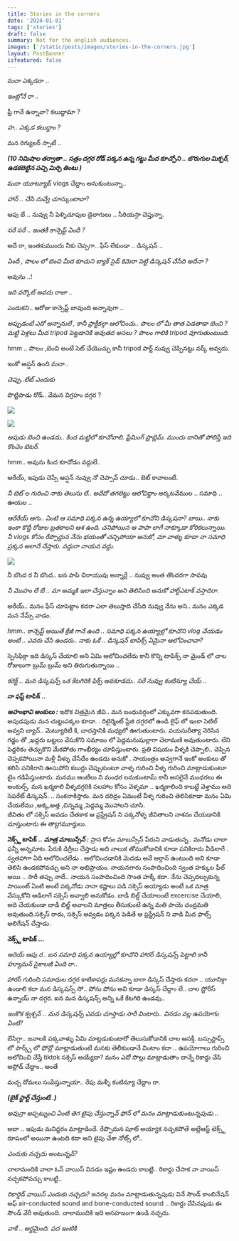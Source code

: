 ```yaml
---
title: Stories in the corners
date: '2024-01-01'
tags: ['stories']
draft: false
summary: Not for the english audiences.
images: ['/static/posts/images/stories-in-the-corners.jpg']
layout: PostBanner
isfeatured: false
---
```


మచా ఎక్కడరా .. 

*ఇంట్లోనే రా ..*

ఫ్రీ గానే ఉన్నావా? కలుద్దామా ?

*హ..  ఎక్కడ కలుద్దాం ?*

మన రెగ్యులర్ స్పాటే .. 

***(10 నిమిషాల తర్వాతా .. సత్రం దగ్గర రోడ్ పక్కన ఉన్న గట్టు మీద కూచ్చోని .. బొరుగుల మిక్చర్, ఉడకబెట్టిన పచ్చి మిర్చి తింటు )***

మచా యూట్యూబ్ vlogs చేద్దాం అనుకుంటున్నా.. 

*హాన్ .. చేసి నువ్వే చూస్కుంటావా?*

ఆపు బే  .. నువ్వు నీ పెళ్ళిచూపుల డైలాగులు  .. సీరియస్గా  చెప్తున్నా. 

*సరే సరే .. ఇంతకీ కాన్సెప్ట్ ఏందీ ?*

అదే రా, ఇంతకుముందు నీకు చెప్పగా.. ఫేస్ లేకుండా .. డిస్కషన్ .. 

*ఏందీ , పొలం లో బెంచి మీద కూచుని బ్యాక్ సైడ్ కెమెరా పెట్టి డిస్కషన్ చేసేది అదేనా ?*

అవును ..!

*ఇది వర్కౌట్ అవదు రాజా  ..* 

ఎందుకని.. ఆరోజు కాన్సెప్ట్ బావుంది అన్నావుగా  ..

*అప్పుడంటే ఎదో అన్నానులే , కానీ ప్రాక్టీకల్గా ఆలోచించు..  పొలం లో మీ తాత  పెడతాడా బెంచి ?  మట్టి పెళ్లలు మీద tripod  పెట్టడానికి అవుతద అసలు  ? 
పొలం గాలికి tripod వూగుతుంటుంది.* 

hmm .. పొలం ,బెంచి అంటే సెట్ చేయొచ్చు కానీ  tripod పార్ట్ నువ్వు చెప్పినట్టు వర్క్ అవ్వదు. 

ఇంకో ఆప్షన్ ఉంది మచా.. 

*చెప్పు..లేట్ ఎందుకు* 

పొట్టిపాడు రోడ్.. వేమన విగ్రహం దగ్గర ?

![](/static/posts/images/vemana1.jpeg)

![](/static/posts/images/vemana2.jpeg)

*అపుడు బెంచి ఉండదు.. కింద మట్టిలో కూచోవాలి.  ఫ్రేమింగ్ ప్రాబ్లెమ్.  ముందు దానితో  పోలిస్తే ఇది కొంచెం బెటర్.* 

hmm.. అవును కింద కూచోడం వద్దులే..

అరేయ్, ఇపుడు చెప్పే ఆప్షన్ నువ్వు నో చెప్పావ్ చూడు.. బెట్ కావాలంటే. 

*నీ బెట్ ల గురించి నాకు తెలుసు లే..  అదేదో తగలెట్టు ఆలోచిద్దాం* 
అర్కటవేముల .. సమాధి .. ఊయల .. 

*ఆరేరేయ్ ఆగు.. ఏంటి ఆ సమాధి పక్కన ఉన్న ఉయ్యాలో కూచోని డిస్కషనా? బాబు.. నాకు  ఇంకా కొద్దీ రోజుల బ్రతకాలని ఆశ ఉంది.  చనిపోయిన ఆ  పాపా లాగే  నాక్కూడా కోరికలున్నాయి.  నీ vlogs కోసం రేప్పొద్దున నేను భయంతో చచ్చిపోయా అనుకో,  మా వాళ్ళు కూడా  నా సమాధి ప్రక్కన అలానే చేస్తారు. వద్దురా నాయన వద్దు.* 

![](/static/posts/images/tomb-with-swing.jpg)

నీ బొంద ర నీ బొంద.. ఐన పాపి చిరాయువు అన్నార్లే .. నువ్వు అంత  తొందరగా సావవు 

*నీ మొహం లే బే .. మా అమ్మకి ఇలా చేస్తున్నాం అని తెలిసింది అనుకో హార్ట్ఎటాక్ వస్తాదిరా.* 

అరేయ్.. మనం ఫేస్ చూపెట్టాం కదరా ఎలా తెలుస్తాది చేసేది నువ్వు నేను అని..  మనం ఎక్కడ మన నేమ్స్ వాడం. 

*hmm.. కాన్సెప్ట్ అయితే క్రేజీ గానే ఉంది ..  సమాధి పక్కన ఉయ్యాల్లో కూచొని vlog  చేయడం అంటే .. ఎవరు చేసి ఉండరు.. 
నాకు ఓకే .. 
డిస్కషన్ టాపిక్స్ ఏమైనా ఆలోచించావా?*


స్పెసిఫిక్గా ఇది డిస్కస్ చేయాలి అని ఏమి ఆలోచించలేదు కానీ కొన్ని టాపిక్స్ నా మైండ్ లో చాల రోజులుగా బ్రుమ్ బ్రుమ్ అని తిరుగుతున్నాయి .. 

*కరెక్ట్ ..  మన డిస్కషన్స్ ఒక కేటగిరికి ఫిక్స్ అవకూడదు..  సరే నువ్వు కంటిన్యూ చేయ్ ..* 

**నా ఫస్ట్ టాపిక్ ..**

***అహంభావి అంకులు :*** ఇదొక చిత్రమైన జీవి.. మన బంధువర్గంలో ఎక్కువగా కనపడుతుంది. అపుడపుడు మన చుట్టుపక్కల కూడా. .  రిటైర్మెంట్ స్టేజి దగ్గరలో ఉండి లైఫ్ లో ఇంకా సెటిల్ అవ్వని బ్యాచ్.. మెట్యూరిటీ కి, చాదస్తానికి మధ్యలో ఊగుతుంటారు. వయసురీత్యా నెరిసిన గడ్డం తో ,ఖద్దరు బట్టలు వేసుకొని సమాజం లో పెద్దమనుషుల్లాగా చెలామణి అవుతుంటారు. లేని పెద్దరికం తెచ్చుకొని మేకపోతు గాంభీర్యం చూపిస్తుంటారు. ప్రతి విషయం వీళ్ళకి చెప్పాలి.. చెప్పిన చెప్పకపోయినా మళ్లీ వీళ్ళు చేసేదేం ఉండదు అనుకో . సాయంత్రం అవ్వగానే  ఇంకో అంకులు తో కలిసి పనికిరాని ఊసుపోని కబుర్లు చెప్పుకుంటూ వాళ్ళ గురించి వీళ్ళ గురించి మాట్లాడుకుంటూ టైం గడిపేస్తుంటారు.  మనము ఆంటీలు ని మంధర లనుకుంటామ్ కానీ అసలైనే మంధరలు  ఈ అంకుల్స్. మన ఖర్మకాలి వీళ్ళదగ్గరికి సలహాల కోసం వెళ్ళమా .. ఖర్మకాలింది కాబట్టే వెళ్తాము అది సెపరేట్ డిస్కషన్. .. సంకనాకిస్తారు.  మన దరిద్రం ఏమంటే వీళ్ళ గురించి తెలిసికూడా మనం ఏమి చేయలేము ,అక్క,అత్త ,చిన్నమ్మ ,పెద్దమ్మ మొహాలని చూసి.  
జీవితం లో సక్సెస్ అవడం చేతకాక ఆ ఫ్రస్ట్రేషన్ ని పక్కనోళ్ళ జీవితాలని నాశనం చేయడానికి చూస్తుంటారు ఈ త్యాగమూర్తులు.  

**నెక్స్ట్ టాపిక్ ..** 
***మాత్ర మాబుస్సేన్ :*** ప్రాస కోసం మాబుస్సేన్ పేరుని వాడుతున్న.. మనోడు చాలా ఫన్నీ అన్నమాట. పేరుకి డిగ్రీలు చేస్తాడు  అది  నాలుక తోముకోడానికి కూడా పనికిరాదు  వీడిలాగే . స్వతహాగా ఏది ఆలోచించలేడు . ఆలోచించడానికి మెదడు అనే ఆర్గాన్ ఉంటుంది అని కూడా  తెలిసి ఉండకపోవచ్చు అని నా అభిప్రాయం.  నాయనగారు సంపాదించింది స్వంత హక్కుల ఫీల్ అయి .. సారీ తప్పు నాదే.. నాయన సంపాదించింది సొంత హక్కే కదా.  నేను చెప్పదల్చుకున్న పాయింట్ ఏంటి అంటే పక్కనోడు నానా కష్టాలు పడి సక్సెస్ అయ్యాడు అంటే ఒక మాత్ర వేస్కుకోని ఆడిలాగే  సక్సెస్ అవ్వాలి అనుకోడం. బాడీ బిల్డ్ చేయాలంటే excercise చేయాలి, అది చేయకుండా బాడీ బిల్డ్ అవాలని మాత్రలు  తీసుకుంటే ఉన్న మతి పాయె చంద్రమతి అవుతుంది.సక్సెస్ రాదు, సక్సెస్ అవ్వడం పక్కన పెడితే ఆ ఫ్రస్ట్రేషన్ ని వాడి మీద ఫాల్స్  అలిగేషన్ చేస్తాడు. 

**నెక్స్ట్ టాపిక్ ...** 

*అరెయ్ ఆపు ర.. ఐన సమాధి పక్కన ఉయ్యాల్లో కూచొని హారర్ డిస్కషన్స్ పెట్టాలి కానీ హ్యూమన్ సైకాలజీ ఏంది  రా..* 

హారర్ గురించి సమాధుల దగ్గర కాటికాపర్లు మనకన్నా బాగా డిస్కస్ చేస్తారు కదరా .. యూనిక్గా ఉండాలి కదా మన డిస్కషన్స్ సో.. పోను పోను అవి కూడా డిస్కస్ చేద్దాం లే.. చాల స్టోరీస్ ఉన్నాయ్ నా  దగ్గర. ఐన మన డిస్కషన్స్ అన్ని ఒకే కేటగిరి ఉండవు.. 

*ఇంకొక క్వశ్చన్ .. మన డిస్కషన్స్ ఎవడు చూస్తాడు సారీ వింటారు.. వినడం వల్ల ఉపయోగం ఏంటి?*

బేసిగ్గా.. జనాలకి పక్కవాళ్ళు ఏమి మాట్లడుకుంటారో తెలుసుకోడానికి చాల ఆసక్తీ. బస్సుస్టాప్స్ లో పార్క్స్ లో ఫోన్లో మాట్లాడుతుంటే మనకు తెలీకుండానే వింటాం కదా .. ఉపయోగాలు గురించి అలోచించి చేస్తే tiktok సక్సెస్ అయ్యేదా? మనం ఎదో సొల్లు మాట్లాడుతాం దాన్నే రికార్డు చేసి అప్లోడ్ చేద్దాం.. అంతే 

మచ్చ దోమలు సంపేస్తున్నాయా.. రేపు మళ్ళీ కంటిన్యూ చేద్దాం రా. 

***(బైక్ స్టార్ట్ చేస్తుంటే..)***

*అవున్రా అప్పట్నుంచి ఏంటి తెగ టైపు చేస్తున్నావ్ ఫోన్ లో మనం మాట్లాడుకుంటున్నపుడు ..* 

అదా .. ఇపుడు మనిద్దరం మాట్లాడిందే. రేప్పొదున షూట్ అయ్యాక నచ్చకపోతే అట్లేఆస్ట్ టెక్స్ట్ రూపంలో అయినా ఉంటది కదా అని టైపు చేశా నోట్స్ లో.. 

*ఎందుకు నచ్చదు అంటున్నవ్?*

చాలామందికి వాలా ఓన్ వాయిస్ వినడం ఇష్టం ఉండదు కాబట్టి.. రికార్డు చేసాక నా వాయిస్ నచ్చకపోవచ్చు కాబట్టి.. 

*రికార్డెడ్ వాయిస్ ఎందుకు నచ్చదు?*
జనరల్గ మనం మాట్లాడుతున్నపుడు వినే సౌండ్  కాంబినేషన్ అఫ్ air-conducted sound and bone-conducted sound .. రికార్డు చేసినపుడు ఈ సౌండ్ వేరీ అవుతుంది. చాలామందికి ఇది అసహజంగా ఉండి నచ్చదు. 

*వాకే .. అర్థమైంది. పద ఇంటికి* 
